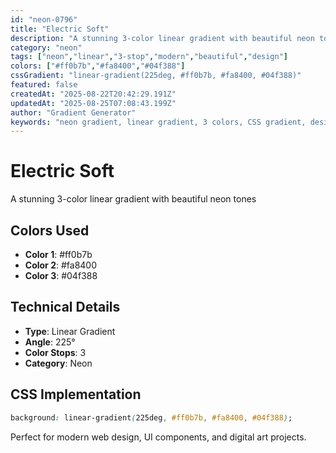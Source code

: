 ```yaml
---
id: "neon-0796"
title: "Electric Soft"
description: "A stunning 3-color linear gradient with beautiful neon tones"
category: "neon"
tags: ["neon","linear","3-stop","modern","beautiful","design"]
colors: ["#ff0b7b","#fa8400","#04f388"]
cssGradient: "linear-gradient(225deg, #ff0b7b, #fa8400, #04f388)"
featured: false
createdAt: "2025-08-22T20:42:29.191Z"
updatedAt: "2025-08-25T07:08:43.199Z"
author: "Gradient Generator"
keywords: "neon gradient, linear gradient, 3 colors, CSS gradient, design, #ff0b7b, #fa8400, #04f388"
---
```


# Electric Soft

A stunning 3-color linear gradient with beautiful neon tones

## Colors Used
- **Color 1**: #ff0b7b
- **Color 2**: #fa8400
- **Color 3**: #04f388

## Technical Details
- **Type**: Linear Gradient
- **Angle**: 225°
- **Color Stops**: 3
- **Category**: Neon

## CSS Implementation
```css
background: linear-gradient(225deg, #ff0b7b, #fa8400, #04f388);
```

Perfect for modern web design, UI components, and digital art projects.
